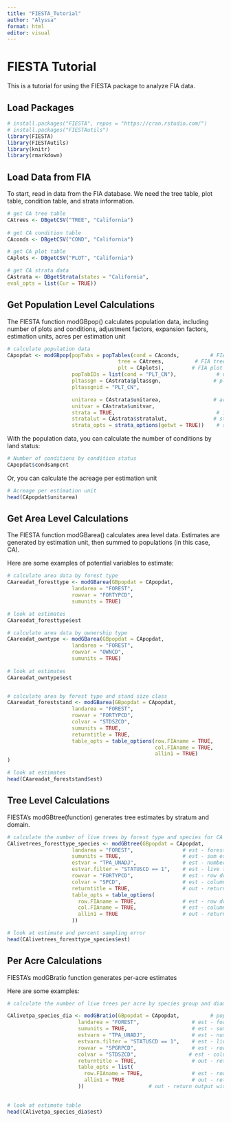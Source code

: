 ```yaml
---
title: "FIESTA_Tutorial"
author: "Alyssa"
format: html
editor: visual
---
```


# FIESTA Tutorial

This is a tutorial for using the FIESTA package to analyze FIA data.

## Load Packages

```r
# install.packages("FIESTA", repos = "https://cran.rstudio.com/")
# install.packages("FIESTAutils")
library(FIESTA)
library(FIESTAutils)
library(knitr)
library(rmarkdown)
```

## Load Data from FIA

To start, read in data from the FIA database. We need the tree table, plot table, condition table, and strata information.

```r
# get CA tree table
CAtrees <- DBgetCSV("TREE", "California")
              
# get CA condition table
CAconds <- DBgetCSV("COND", "California") 

# get CA plot table
CAplots <- DBgetCSV("PLOT", "California")

# get CA strata data
CAstrata <- DBgetStrata(states = "California",
eval_opts = list(Cur = TRUE))

```

## Get Population Level Calculations

The FIESTA function modGBpop() calculates population data, including number of plots and conditions, adjustment factors, expansion factors, estimation units, acres per estimation unit

```r

# calculate population data
CApopdat <- modGBpop(popTabs = popTables(cond = CAconds,          # FIA plot/condition data
                                    tree = CAtrees,          # FIA tree data
                                    plt = CAplots),         # FIA plot data
                     popTabIDs = list(cond = "PLT_CN"),             # unique ID of plot in cond
                     pltassgn = CAstrata$pltassgn,                 # plot assignments
                     pltassgnid = "PLT_CN",   

                     unitarea = CAstrata$unitarea,                 # area by estimation units
                     unitvar = CAstrata$unitvar,                         # name of estimation unit variable
                     strata = TRUE,                                 # if using post-stratification
                     stratalut = CAstrata$stratalut,               # strata classes and pixels counts
                     strata_opts = strata_options(getwt = TRUE))    # strata options


```

With the population data, you can calculate the number of conditions by land status:

```r
# Number of conditions by condition status
CApopdat$condsampcnt
```

Or, you can calculate the acreage per estimation unit

```r
# Acreage per estimation unit
head(CApopdat$unitarea)
```

## Get Area Level Calculations

The FIESTA function modGBarea() calculates area level data. Estimates are generated by estimation unit, then summed to populations (in this case, CA).

Here are some examples of potential variables to estimate:

```r
# calculate area data by forest type
CAareadat_foresttype <- modGBarea(GBpopdat = CApopdat,      
                     landarea = "FOREST",
                     rowvar = "FORTYPCD",
                     sumunits = TRUE) 

# look at estimates 
CAareadat_foresttype$est

# calculate area data by ownership type
CAareadat_owntype <- modGBarea(GBpopdat = CApopdat,      
                     landarea = "FOREST",
                     rowvar = "OWNCD",
                     sumunits = TRUE) 
 
# look at estimates 
CAareadat_owntype$est


# calculate area by forest type and stand size class
CAareadat_foreststand <- modGBarea(GBpopdat = CApopdat,                                     # pop - population calculations for CA,
                     landarea = "FOREST",                                     # est - forest land filter
                     rowvar = "FORTYPCD",                                     # est - row domain
                     colvar = "STDSZCD",                                      # est - column domain
                     sumunits = TRUE,                                         # est - sum estimation units to population
                     returntitle = TRUE,                                      # out - return title information
                     table_opts = table_options(row.FIAname = TRUE,           # table - row domain names
                                                col.FIAname = TRUE,           # table - column domain names
                                                allin1 = TRUE)               # table - 
)

# look at estimates
head(CAareadat_foreststand$est)
```

## Tree Level Calculations

FIESTA's modGBtree(function) generates tree estimates by stratum and domain.

```r
# calculate the number of live trees by forest type and species for CA
CAlivetrees_foresttype_species <- modGBtree(GBpopdat = CApopdat,             # pop - population calculations
                     landarea = "FOREST",                # est - forest land filter
                     sumunits = TRUE,                    # est - sum estimation units to population
                     estvar = "TPA_UNADJ",               # est - number of trees per acre 
                     estvar.filter = "STATUSCD == 1",    # est - live trees only (STATUSCD == 1)
                     rowvar = "FORTYPCD",                # est - row domain
                     colvar = "SPCD",                    # est - column domain
                     returntitle = TRUE,                 # out - return title information
                     table_opts = table_options(
                       row.FIAname = TRUE,               # est - row domain names
                       col.FIAname = TRUE,               # est - column domain names
                       allin1 = TRUE                     # out - return output with est(pse)
                     ))

# look at estimate and percent sampling error
head(CAlivetrees_foresttype_species$est)

```

## Per Acre Calculations

FIESTA's modGBratio function generates per-acre estimates

Here are some examples:

```r
# calculate the number of live trees per acre by species group and diameter class

CAlivetpa_species_dia <- modGBratio(GBpopdat = CApopdat,          # pop - population calculations
                       landarea = "FOREST",                 # est - forest land filter
                       sumunits = TRUE,                     # est - sum estimation units to population
                       estvarn = "TPA_UNADJ",               # est - number of trees per acre, numerator 
                       estvarn.filter = "STATUSCD == 1",    # est - live trees only, numerator
                       rowvar = "SPGRPCD",                  # est - row domain
                       colvar = "STDSZCD",                 # est - column domain
                       returntitle = TRUE,                  # out - return title information
                       table_opts = list(
                         row.FIAname = TRUE,                # est - row domain names
                         allin1 = TRUE                      # out - return output with est(pse)
                       ))                     # out - return output with est(pse)
                       

# look at estimate table
head(CAlivetpa_species_dia$est)

```
